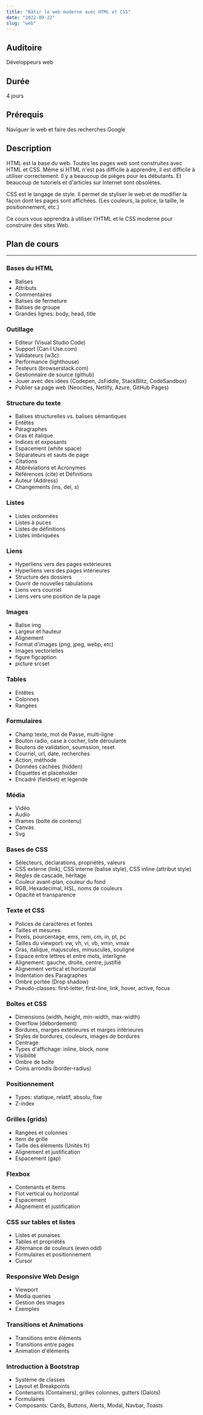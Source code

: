 ```yaml
---
title: "Bâtir le web moderne avec HTML et CSS"
date: "2022-09-22"
slug: "web"
---
```


## Auditoire

Développeurs web

## Durée

4 jours

## Prérequis

Naviguer le web et faire des recherches Google

## Description

HTML est la base du web. Toutes les pages web sont construites avec HTML et CSS.
Même si HTML n'est pas difficile à apprendre, il est difficile à utiliser correctement.
Il y a beaucoup de pièges pour les débutants. Et beaucoup de tutoriels et d'articles sur Internet sont obsolètes.

CSS est le langage de style. Il permet de styliser le web et de modifier la façon dont les pages sont affichées. (Les couleurs, la police, la taille, le positionnement, etc.)

Ce cours vous apprendra à utiliser l'HTML et le CSS moderne pour construire des sites Web.

## Plan de cours

---

### Bases du HTML

- Balises
- Attributs
- Commentaires
- Balises de fermeture
- Balises de groupe
- Grandes lignes: body, head, title

### Outillage

- Editeur (Visual Studio Code)
- Support (Can I Use.com)
- Validateurs (w3c)
- Performance (lighthouse)
- Testeurs (browserstack.com)
- Gestionnaire de source (github)
- Jouer avec des idées (Codepen, JsFiddle, StackBlitz, CodeSandbox)
- Publier sa page web (Neocities, Netlify, Azure, GitHub Pages)

### Structure du texte

- Balises structurelles vs. balises sémantiques
- Entêtes
- Paragraphes
- Gras et italique
- Indices et exposants
- Espacement (white space)
- Séparateurs et sauts de page
- Citations
- Abbréviations et Acronymes
- Références (cite) et Définitions
- Auteur (Address)
- Changements (ins, del, s)

### Listes

- Listes ordonnées
- Listes à puces
- Listes de définitions
- Listes imbriquées

### Liens

- Hyperliens vers des pages extérieures
- Hyperliens vers des pages intérieures
- Structure des dossiers
- Ouvrir de nouvelles tabulations
- Liens vers courriel
- Liens vers une position de la page

### Images

- Balise img
- Largeur et hauteur
- Alignement
- Format d'images (png, jpeg, webp, etc)
- Images vectorielles
- figure figcaption
- picture srcset

### Tables

- Entêtes
- Colonnes
- Rangées

### Formulaires

- Champ texte, mot de Passe, multi-ligne
- Bouton radio, case à cocher, liste déroulante
- Boutons de validation, soumssion, reset
- Courriel, url, date, recherches
- Action, méthode
- Données cachées (hidden)
- Étiquettes et placeholder
- Encadré (fieldset) et légende

### Média

- Vidéo
- Audio
- Iframes (boîte de contenu)
- Canvas
- Svg

### Bases de CSS

- Sélecteurs, déclarations, propriétés, valeurs
- CSS externe (link), CSS interne (balise style), CSS inline (attribut style)
- Règles de cascade, héritage
- Couleur avant-plan, couleur du fond
- RGB, Hexadecimal, HSL, noms de couleurs
- Opacité et transparence

### Texte et CSS

- Polices de caractères et fontes
- Tailles et mesures
- Pixels, pourcentage, ems, rem, cm, in, pt, pc
- Tailles du viewport: vw, vh, vi, vb, vmin, vmax
- Gras, italique, majuscules, minuscules, souligné
- Espace entre lettres et entre mots, interligne
- Alignement: gauche, droite, centre, justifié
- Alignement vertical et horizontal
- Indentation des Paragraphes
- Ombre portée (Drop shadow)
- Pseudo-classes: first-letter, first-line, link, hover, active, focus

### Boîtes et CSS

- Dimensions (width, height, min-width, max-width)
- Overflow (débordement)
- Bordures, marges extérieures et marges intérieures
- Styles de bordures, couleurs, images de bordures
- Centrage
- Types d'affichage: inline, block, none
- Visibilité
- Ombre de boîte
- Coins arrondis (border-radius)

### Positionnement

- Types: statique, relatif, absolu, fixe
- Z-index

### Grilles (grids)

- Rangées et colonnes
- Item de grille
- Taille des éléments (Unités fr)
- Alignement et justification
- Espacement (gap)

### Flexbox

- Contenants et items
- Flot vertical ou horizontal
- Espacement
- Alignement et justification

### CSS sur tables et listes

- Listes et punaises
- Tables et propriétés
- Alternance de couleurs (even odd)
- Formulaires et positionnement
- Cursor

### Responsive Web Design

- Viewport
- Media queries
- Gestion des images
- Exemples

### Transitions et Animations

- Transitions entre éléments
- Transitions entre pages
- Animation d'éléments

### Introduction à Bootstrap

- Système de classes
- Layout et Breakpoints
- Contenants (Containers), grilles colonnes, gutters (Dalots)
- Formulaires
- Composants: Cards, Buttons, Alerts, Modal, Navbar, Toasts

